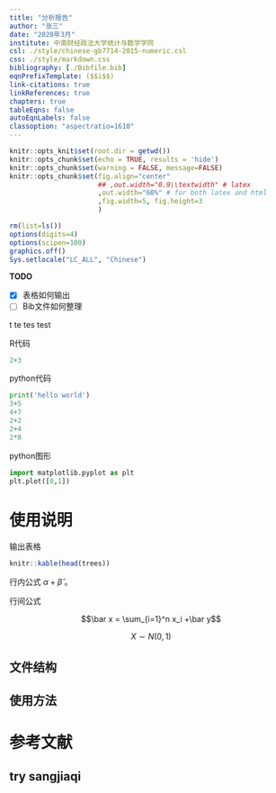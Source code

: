 ```yaml
---
title: "分析报告"
author: "张三"
date: "2020年3月"
institute: 中南财经政法大学统计与数学学院
csl: ./style/chinese-gb7714-2015-numeric.csl
css: ./style/markdown.css
bibliography: [./Bibfile.bib]
eqnPrefixTemplate: ($$i$$)
link-citations: true
linkReferences: true
chapters: true
tableEqns: false
autoEqnLabels: false
classoption: "aspectratio=1610"
---
```


```r
knitr::opts_knit$set(root.dir = getwd())
knitr::opts_chunk$set(echo = TRUE, results = 'hide')
knitr::opts_chunk$set(warning = FALSE, message=FALSE)
knitr::opts_chunk$set(fig.align="center"
                      ## ,out.width="0.9\\textwidth" # latex
                      ,out.width="60%" # for both latex and html
                      ,fig.width=5, fig.height=3
                      )
```

```r
rm(list=ls())
options(digits=4)
options(scipen=100)
graphics.off()
Sys.setlocale("LC_ALL", "Chinese")
```

**TODO**

- [x] 表格如何输出
- [ ] Bib文件如何整理

t
te
tes
test

R代码

```r
2+3
```

python代码

```python
print('hello world')
3+5
4+7
2+2
2+4
2*8

```

python图形

```python
import matplotlib.pyplot as plt
plt.plot([0,1])
```

# 使用说明

输出表格

```r
knitr::kable(head(trees))
```

行内公式 $\alpha+\hat{\beta}$ 。

行间公式

$$\bar x = \sum_{i=1}^n x_i +\bar y$$

$$X \sim N(0,1)$$


## 文件结构 

## 使用方法

# 参考文献
[//]: # (\bibliography{Bibfile})

## try sangjiaqi 